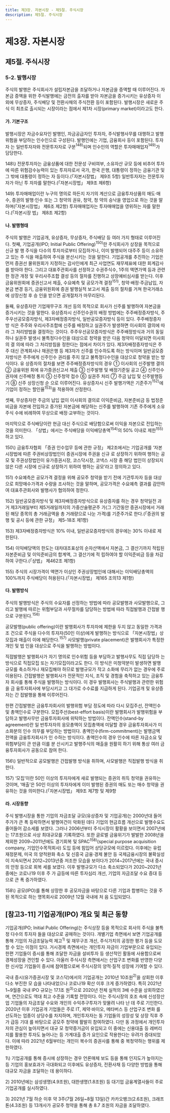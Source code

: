 ```yaml
---
title: 제3장. 자본시장 - 제5절. 주식시장
description: 제5절. 주식시장
---
```


# 제3장. 자본시장

## 제5절. 주식시장

### 5-2. 발행시장

주식의 발행은 주식회사가 설립자본금을 조달하거나 자본금을 증액할 때 이루어진다.
자본금 증액을 위한 주식발행에는 금전의 출자를 받아 자본금을 증가시키는 유상증자 이
외에 무상증자, 주식배당 및 전환사채의 주식전환 등이 포함된다. 발행시장은 새로운 주식
이 최초로 출시되는 시장이라는 점에서 제1차 시장(primary market)이라고도 한다.

#### 가. 기본구조

발행시장은 자금수요자인 발행인, 자금공급자인 투자자, 주식발행사무를 대행하고 발행
위험을 부담하는 인수인으로 구성된다. 발행인에는 기업, 금융회사 등이 포함된다. 투자자
는 일반투자자와 전문투자자로 구분$^{148)}$되며 인수인의 역할은 투자매매업자$^{149)}$가 담당한다.

<GComment>
148\) 전문투자자는 금융상품에 대한 전문성 구비여부, 소유자산 규모 등에 비추어 투자에 따른 위험감수능력이 있는 투자자로서 국가, 한국
은행, 대통령이 정하는 금융기관 및 그 밖에 대통령이 정하는 자 등이다.(「자본시장법」 제9조 5항) 일반투자자는 전문투자자가 아닌 투
자자를 말한다.(「자본시장법」 제9조 제6항)

149\) 투자매매업이란 누구의 명의로 하든지 자기의 계산으로 금융투자상품의 매도·매수, 증권의 발행·인수 또는 그 청약의 권유, 청약, 청
약의 승낙을 영업으로 하는 것을 말하며(「자본시장법」 제6조 제2항) 투자매매업자는 투자매매업을 영위하는 자를 말한다.(「자본시장
법」 제8조 제2항)
</GComment>

#### 나. 발행형태

주식의 발행은 기업공개, 유상증자, 무상증자, 주식배당 등 여러 가지 형태로 이루어진다.
첫째, 기업공개(IPO; Initial Public Offering)$^{150)}$란 주식회사가 상장을 목적으로 신규 발
행 주식을 다수의 투자자로부터 모집하거나, 이미 발행되어 대주주 등이 소유하고 있는 주
식을 매출하여 주식을 분산시키는 것을 말한다. 기업공개를 추진하는 기업은 먼저 증권선
물위원회가 지정하는 감사인에게 최근 사업연도 재무제표에 대한 회계감사를 받아야 한다. 그리고 대표주관회사를 선정하고 수권주식수, 1주의 액면가액 등과 관련한 정관 개정
및 우리사주조합 결성 등의 절차를 진행하고 상장예비심사를 받는다. 이후 금융위원회에
증권신고서 제출, 수요예측 및 공모가격 결정$^{151)}$, 청약·배정·주금납입, 자본금 변경 등기,
금융위원회에 증권 발행실적 보고서 제출 등의 절차를 거쳐 한국거래소에 상장신청 후 승
인을 받으면 공개절차가 마무리된다.

둘째, 유상증자란 기업재무구조 개선 등의 목적으로 회사가 신주를 발행하여 자본금을
증가시키는 것을 말한다. 유상증자시 신주인수권의 배정 방법에는 주주배정증자방식, 주
주우선공모증자방식, 제3자배정증자방식, 일반공모증자방식 등이 있다. 주주배정증자방
식은 주주와 우리사주조합에 신주를 배정하고 실권주가 발생하면 이사회의 결의에 따라
그 처리방법을 결정하는 것이다. 주주우선공모증자방식은 주주배정방식과 거의 동일하나
실권주 발생시 불특정다수인을 대상으로 청약을 받은 다음 청약이 미달되면 이사회의 결
의에 따라 그 처리방침을 정한다는 점에서 차이가 있다. 제3자배정증자방식은 주주 대신
관계회사나 채권은행 등 제3자가 신주를 인수하도록 하는 방식이며 일반공모증자방식은
주주에게 신주인수 권리를 주지 않고 불특정다수인을 대상으로 청약을 받는 방식이다. 유
상증자의 절차를 보면 주주배정증자방식의 경우 ① 이사회의 신주발행 결의 ② 금융위원
회에 유가증권신고서 제출 ③ 신주발행 및 배정기준일 공고 ④ 신주인수권자에 신주배정
통지 ⑤ 신주청약 접수 ⑥ 실권주 처리 ⑦ 주금 납입 및 신주발행등기 ⑧ 신주 상장신청 순
으로 이루어진다. 유상증자시 신주 발행가액은 기준주가$^{152)}$에 기업이 정하는 할인율$^{153)}$을
적용하여 산정한다.

셋째, 무상증자란 주금의 납입 없이 이사회의 결의로 이익준비금, 자본준비금 등 법정준
비금을 자본에 전입하고 증가된 자본금에 해당하는 신주를 발행하여 기존 주주에게 소유
주식 수에 비례하여 무상으로 배정·교부하는 것이다.

마지막으로 주식배당이란 현금 대신 주식으로 배당함으로써 이익을 자본으로 전입하는
것을 의미한다. 「상법」에서는 주식배당을 이익배당총액$^{154)}$의 50% 이내로 제한$^{155)}$하고 있다.

<GComment>
150\) 금융투자협회 「증권 인수업무 등에 관한 규정」 제2조에서는 기업공개를 ‘자본시장법에 따른 주권비상장법인이 증권시장에 주권을 신규
로 상장하기 위하여 행하는 공모 및 주권상장법인이 유가증권시장, 코스닥시장, 코넥스 시장 중 해당 법인이 상장되지 않은 다른 시장에
신규로 상장하기 위하여 행하는 공모’라고 정의하고 있다.

151\) 수요예측은 공모가격 결정을 위해 공모주 청약을 받기 전에 기관투자자 등을 대상으로 희망매수가격과 수량을 조사하는 것을 말하며,
공모가격은 수요예측 결과를 감안하여 대표주관회사와 발행사가 협의하여 정한다.

152\) 일반공모증자방식 및 제3자배정증자방식으로 유상증자를 하는 경우 청약일전 과거 제3거래일부터 제5거래일까지의 가중산술평균주
가(그 기간동안 증권시장에서 거래된 해당 종목의 총 거래금액을 총 거래량으로 나눈 가격)를 기준주가로 한다.(「증권의 발행 및 공시
등에 관한 규정」 제5-18조 제1항)

153\) 제3자배정증자방식은 10% 이내, 일반공모증자방식의 경우에는 30% 이내로 제한된다.

154\) 이익배당액의 한도는 대차대조표상의 순자산액에서 자본금, 그 결산기까지 적립된 자본준비금 및 이익준비금의 합계액, 그 결산기에 적
립하여야 할 이익준비금 등을 차감하여 구한다.(「상법」 제462조 제1항)

155\) 주식의 시장가격이 액면가 이상인 주권상장법인에 대해서는 이익배당총액의 100%까지 주식배당이 허용된다.(「자본시장법」 제165
조의13 제1항)
</GComment>

#### 다. 발행방식

주식의 발행방식은 주식의 수요자를 선정하는 방법에 따라 공모발행과 사모발행으로,
그리고 발행에 따르는 위험부담과 사무절차를 담당하는 방법에 따라 직접발행과 간접발
행으로 구분된다.$^{156)}$

공모발행(public offering)이란 발행회사가 투자자에 제한을 두지 않고 동일한 가격과 조
건으로 주식을 다수의 투자자(50인 이상)에게 발행하는 방식으로 「자본시장법」상 모집과
매출이 이에 해당한다.$^{157)}$ 사모발행(private placement)은 발행회사가 특정한 개인 및 법
인을 대상으로 주식을 발행하는 방법이다.

직접발행은 발행회사가 자기 명의로 인수위험 등을 부담하고 발행사무도 직접 담당하
는 방식으로 직접모집 또는 자기모집이라고도 한다. 이 방식은 미청약분이 발생하면 발행
규모를 축소하거나 재모집해야 하므로 발행규모가 작고 소화에 무리가 없는 경우에 주로
이용된다. 간접발행은 발행회사가 전문적인 지식, 조직 및 경험을 축적하고 있는 금융투자
회사를 통해 주식을 발행하는 방식이다. 이 경우 발행회사는 주식발행과 관련한 위험을 금
융투자회사에 부담시키고 그 대가로 수수료를 지급하게 된다. 기업공개 및 유상증자는 간
접발행을 통해 이루어진다.

한편 간접발행은 금융투자회사의 발행위험 부담 정도에 따라 다시 모집주선, 잔액인수
및 총액인수로 구분한다. 모집주선(best-effort basis)이란 발행회사가 발행위험을 부담하고 발행사무만 금융투자회사에 위탁하는 방법이다. 잔액인수(stand-by agreement)란 일
반투자자의 응모총액이 모집총액에 미달할 경우 금융투자회사가 미소화분의 인수 의무를
부담하는 방법이다. 총액인수(firm-commitment)는 발행금액 전액을 금융투자회사가 인
수하는 방식이다. 총액인수의 경우 인수에 따른 자금소요 및 위험부담이 큰 만큼 이를 분
산시키고 발행주식의 매출을 원활히 하기 위해 통상 여러 금융투자회사가 공동으로 참여
한다.

<GComment>
156\) 일반적으로 공모발행은 간접발행 방식을 취하며, 사모발행은 직접발행 방식을 취한다.

157\) ‘모집’이란 50인 이상의 투자자에게 새로 발행되는 증권의 취득 청약을 권유하는 것이며, ‘매출’은 50인 이상의 투자자에게 이미 발행된
증권의 매도 또는 매수 청약을 권유하는 것을 의미한다.(「자본시장법」 제9조 제7항 및 제9항
</GComment>

#### 라. 시장동향

주식 발행시장을 통한 기업의 자금조달 규모(유상증자 및 기업공개)는 2000년대 들어
주가가 큰 폭 등락하면서 발행여건이 악화된 데다 기업의 현금흐름 개선으로 발행수요도
줄어들어 감소세를 보였다. 그러나 2006년부터 주식시장이 활황을 보이면서 2007년에
는 17조원으로 사상 최대규모를 기록하였다. 또한 글로벌 금융위기가 발발한 2008년을
제외한 2009\~2011년에도 경기회복 및 SPAC$^{158)}$(special purpose acquisition company,
기업인수목적회사) 도입 등에 힘입어 상당규모에 이르렀다. 이후에는 유럽재정문제, 미국
의 양적완화 축소 및 신흥국 금융·경제 불안 등 국제금융시장의 불확실성이 지속되면서
2012\~2013년중 저조한 모습을 보이다가 2014\~2017년에는 국내 증시의 안정 등으로 회복
세를 보였다. 이후 발행규모가 다소 축소되었다가 2020\~2021년 중에는 코로나19 이후 주
가 급등에 따른 투자심리 개선, 기업의 자금조달 수요 증대 등으로 큰 폭 증가하였다.


<GCenterImg src ="/fm/t3-50.png" caption="표3-50. 주식 발행현황"/>

<GComment>
158\) 공모(IPO)를 통해 상장한 후 공모자금을 바탕으로 다른 기업과 합병하는 것을 주된 목적으로 하는 명목회사로 2009년 12월 국내에 처
음 도입되었다.
</GComment>

## [참고3-11] 기업공개(IPO) 개요 및 최근 동향

기업공개(IPO; Initial Public Offering)는 주식상장 등을 목적으로 회사의 주식을 불특정 다수의 투자자
들을 대상으로 공매하는 것이다. 개별기업 측면에서 보면 기업공개를 통해 기업의 자금조달능력 제고$^{1)}$ 및
재무구조 개선, 주식가치의 공정한 평가 등을 도모할 수 있는 이점이 있다. 거시경제 측면에서는 개인투자
자금이 기업부문으로 유입되는 한편 기업들이 증시를 통해 조달한 자금을 설비투자 등 생산적인 활동에
사용함으로써 경제성장을 견인할 수 있다. 아울러 주식시장 측면에서는 산업구조 변화를 반영한 다양한
신사업 기업들이 증시에 참여함으로써 주식시장의 양적·질적 성장에 기여할 수 있다.

국내 증시(유가증권시장 및 코스닥)에서의 기업공개는 2010년 10조원$^{2)}$을 상회한 이후 다소 부진한 모
습을 나타내었으나 코로나19 확산 이후 크게 증가하였다. 특히 2021년 1~9월중 국내 IPO 규모는 17.1조
원$^{3)}$으로 2020년 전체 실적의 3배 수준을 상회하였으며, 연간으로도 역대 최고 수준을 기록할 전망이다.
이는 주식시장의 호조 속에 신성장산업 기업들의 자금조달 수요와 개인의 수익추구투자가 맞물려 나타
난 데 주로 기인한다. 2020년 이후 기업공개 기업들은 주로 IT, 제약·바이오, 메타버스 등 산업구조 변화
를 선도하는 업종이 상당수를 차지하며, 개인투자자는 동 기업들의 성장성 및 상장 직후 주가 급등 기대
를 바탕으로 공모주 청약에 활발히 참여하였다. 다만 동 과정에서 개인투자자의 관심이 높아지면서 대규
모 청약증거금이 유입되고 이 중에는 신용대출 등 레버리지를 활용한 투자도 늘어나는 등 가계대출 증가
요인으로 작용한다는 우려가 증대되었다. 이에 따라 2021년 6월부터는 개인이 복수의 증권사를 통해 중
복청약하는 행위를 제한하였다.

<G2Col>
<div>
  <GCenterImg src ="/fm/3-31.png" caption="그림3-31.국내 기업공개 현황"/>
</div>
<div>
  <GCenterImg src ="/fm/3-32.png" caption="그림3-32.최근 업종별 기업공개 현황"/>
</div>
</G2Col>

<GComment>
1\) 기업공개를 통해 증시에 상장하는 경우 언론매체 보도 등을 통해 인지도가 높아지는 등 기업의 홍보효과가 극대화되고 이후에도 유상증자,
전환사채 등 다양한 방법을 통해 대규모 자금을 조달하는 데 용이하다.

2\) 2010년에는 삼성생명(4.9조원), 대한생명(1.8조원) 등 대기업 금융계열사들이 주로 기업공개를 실시하였다.

3\) 2021년 7월 하순 이후 약 3주(7월 26일~8월 13일)간 카카오뱅크(2.6조원), 크래프톤(4.3조원) 등 13개사가 공모주 청약을 통해 총 8.7
조원의 자금을 조달하였다.
</GComment>